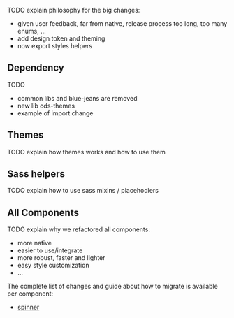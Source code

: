 
<Meta title="OVHcloud Design System/What's new?/Migration guide/17.x to 18.x" />

[//]: # (# [16.6.0]&#40;https://ovh.github.io/design-system/v16.6.0/?path=/story/ovhcloud-design-system-what-s-new-changelog--page&#41; to [17.0.0]&#40;https://ovh.github.io/design-system/v17.0.0/?path=/story/ovhcloud-design-system-what-s-new-changelog--page&#41; &#40;[compare]&#40;https://github.com/ovh/design-system/compare/release/16.0...release/17.0&#41;&#41;)

TODO explain philosophy for the big changes:
- given user feedback, far from native, release process too long, too many enums, ...
- add design token and theming
- now export styles helpers

## Dependency

TODO
- common libs and blue-jeans are removed
- new lib ods-themes
- example of import change

## Themes

TODO explain how themes works and how to use them

## Sass helpers

TODO explain how to use sass mixins / placehodlers

## All Components

TODO explain why we refactored all components:
- more native
- easier to use/integrate
- more robust, faster and lighter
- easy style customization
- ...

The complete list of changes and guide about how to migrate is available per component:
- [spinner](#)
